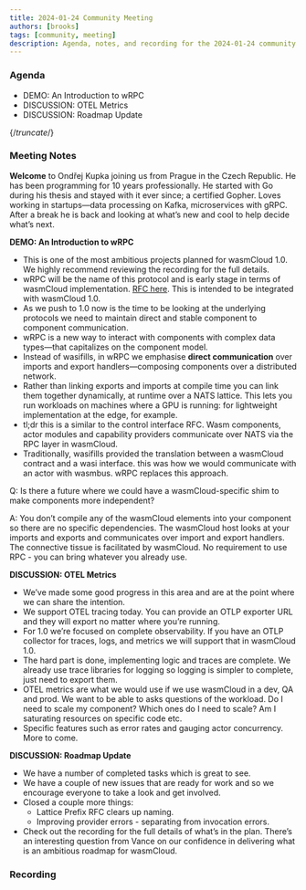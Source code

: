 ```yaml
---
title: 2024-01-24 Community Meeting
authors: [brooks]
tags: [community, meeting]
description: Agenda, notes, and recording for the 2024-01-24 community meeting
---
```



### Agenda

- DEMO: An Introduction to wRPC
- DISCUSSION: OTEL Metrics
- DISCUSSION: Roadmap Update

{/*truncate*/}

### Meeting Notes

**Welcome** to Ondřej Kupka joining us from Prague in the Czech Republic. He has been programming for 10 years professionally. He started with Go during his thesis and stayed with it ever since; a certified Gopher. Loves working in startups—data processing on Kafka, microservices with gRPC. After a break he is back and looking at what’s new and cool to help decide what’s next.

**DEMO: An Introduction to wRPC**

- This is one of the most ambitious projects planned for wasmCloud 1.0. We highly recommend reviewing the recording for the full details.
- wRPC will be the name of this protocol and is early stage in terms of wasmCloud implementation. [RFC here](https://github.com/wasmCloud/wasmCloud/issues/1128). This is intended to be integrated with wasmCloud 1.0.
- As we push to 1.0 now is the time to be looking at the underlying protocols we need to maintain direct and stable component to component communication.
- wRPC is a new way to interact with components with complex data types—that capitalizes on the component model.
- Instead of wasifills, in wRPC we emphasise **direct communication** over imports and export handlers—composing components over a distributed network.
- Rather than linking exports and imports at compile time you can link them together dynamically, at runtime over a NATS lattice. This lets you run workloads on machines where a GPU is running: for lightweight implementation at the edge, for example.
- tl;dr this is a similar to the control interface RFC. Wasm components, actor modules and capability providers communicate over NATS via the RPC layer in wasmCloud.
- Traditionally, wasifills provided the translation between a wasmCloud contract and a wasi interface. this was how we would communicate with an actor with wasmbus. wRPC replaces this approach.

Q: Is there a future where we could have a wasmCloud-specific shim to make components more independent?

A: You don’t compile any of the wasmCloud elements into your component so there are no specific dependencies. The wasmCloud host looks at your imports and exports and communicates over import and export handlers. The connective tissue is facilitated by wasmCloud. No requirement to use RPC - you can bring whatever you already use.

**DISCUSSION: OTEL Metrics**

- We’ve made some good progress in this area and are at the point where we can share the intention.
- We support OTEL tracing today. You can provide an OTLP exporter URL and they will export no matter where you’re running.
- For 1.0 we’re focused on complete observability. If you have an OTLP collector for traces, logs, and metrics we will support that in wasmCloud 1.0.
- The hard part is done, implementing logic and traces are complete. We already use trace libraries for logging so logging is simpler to complete, just need to export them.
- OTEL metrics are what we would use if we use wasmCloud in a dev, QA and prod. We want to be able to asks questions of the workload. Do I need to scale my component? Which ones do I need to scale? Am I saturating resources on specific code etc.
- Specific features such as error rates and gauging actor concurrency. More to come.

**DISCUSSION: Roadmap Update**

- We have a number of completed tasks which is great to see.
- We have a couple of new issues that are ready for work and so we encourage everyone to take a look and get involved.
- Closed a couple more things:
  - Lattice Prefix RFC clears up naming.
  - Improving provider errors - separating from invocation errors.
- Check out the recording for the full details of what’s in the plan. There’s an interesting question from Vance on our confidence in delivering what is an ambitious roadmap for wasmCloud.

### Recording

<ReactPlayer url='https://www.youtube.com/watch?v=6rW1-y663Ao' controls />
